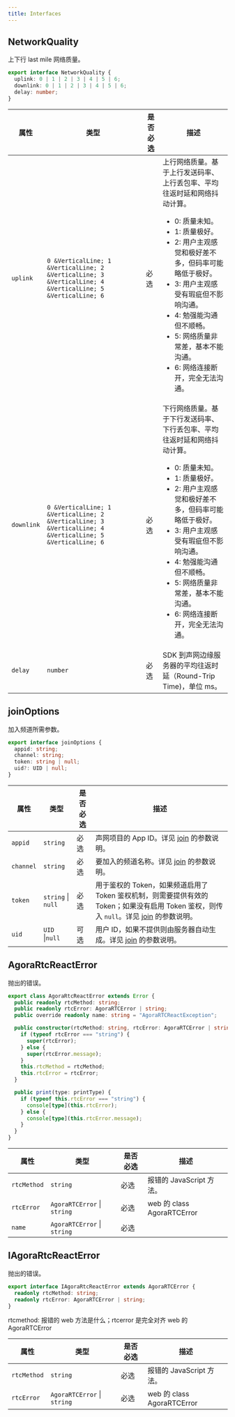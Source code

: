 ```yaml
---
title: Interfaces
---
```


## NetworkQuality

上下行 last mile 网络质量。

```typescript
export interface NetworkQuality {
  uplink: 0 | 1 | 2 | 3 | 4 | 5 | 6;
  downlink: 0 | 1 | 2 | 3 | 4 | 5 | 6;
  delay: number;
}
```

| 属性       | 类型                                                                                                      | 是否必选 | 描述                                                                                                                                                                                                                                                                                                                                                    |
| ---------- | --------------------------------------------------------------------------------------------------------- | -------- | ------------------------------------------------------------------------------------------------------------------------------------------------------------------------------------------------------------------------------------------------------------------------------------------------------------------------------------------------------- |
| `uplink`   | `0 &VerticalLine; 1 &VerticalLine; 2 &VerticalLine; 3 &VerticalLine; 4 &VerticalLine; 5 &VerticalLine; 6` | 必选     | 上行网络质量。基于上行发送码率、上行丢包率、平均往返时延和网络抖动计算。<ul><li>0: 质量未知。</li><li>1: 质量极好。</li><li>2: 用户主观感觉和极好差不多，但码率可能略低于极好。</li><li>3: 用户主观感受有瑕疵但不影响沟通。</li><li>4: 勉强能沟通但不顺畅。</li><li>5: 网络质量非常差，基本不能沟通。</li><li>6: 网络连接断开，完全无法沟通。</li></ul> |
| `downlink` | `0 &VerticalLine; 1 &VerticalLine; 2 &VerticalLine; 3 &VerticalLine; 4 &VerticalLine; 5 &VerticalLine; 6` | 必选     | 下行网络质量。基于下行发送码率、下行丢包率、平均往返时延和网络抖动计算。<ul><li>0: 质量未知。</li><li>1: 质量极好。</li><li>2: 用户主观感觉和极好差不多，但码率可能略低于极好。</li><li>3: 用户主观感受有瑕疵但不影响沟通。</li><li>4: 勉强能沟通但不顺畅。</li><li>5: 网络质量非常差，基本不能沟通。</li><li>6: 网络连接断开，完全无法沟通。</li></ul> |
| `delay`    | `number`                                                                                                  | 必选     | SDK 到声网边缘服务器的平均往返时延（Round-Trip Time)，单位 ms。                                                                                                                                                                                                                                                                                         |

## joinOptions

加入频道所需参数。

```typescript
export interface joinOptions {
  appid: string;
  channel: string;
  token: string | null;
  uid?: UID | null;
}
```

| 属性      | 类型                           | 是否必选 | 描述                                                                                                                                                                                                                                                                |
| --------- | ------------------------------ | -------- | ------------------------------------------------------------------------------------------------------------------------------------------------------------------------------------------------------------------------------------------------------------------- |
| `appid`   | `string`                       | 必选     | 声网项目的 App ID。详见 [join](https://docportal.shengwang.cn/cn/live-streaming-premium-4.x/API%20Reference/web_ng/interfaces/iagorartcclient.html#join) 的参数说明。                                                                                               |
| `channel` | `string`                       | 必选     | 要加入的频道名称。详见 [join](https://docportal.shengwang.cn/cn/live-streaming-premium-4.x/API%20Reference/web_ng/interfaces/iagorartcclient.html#join) 的参数说明。                                                                                                |
| `token`   | `string` &VerticalLine; `null` | 必选     | 用于鉴权的 Token，如果频道启用了 Token 鉴权机制，则需要提供有效的 Token；如果没有启用 Token 鉴权，则传入 `null`。详见 [join](https://docportal.shengwang.cn/cn/live-streaming-premium-4.x/API%20Reference/web_ng/interfaces/iagorartcclient.html#join) 的参数说明。 |
| `uid`     | `UID` &VerticalLine;`null`     | 可选     | 用户 ID，如果不提供则由服务器自动生成。详见 [join](https://docportal.shengwang.cn/cn/live-streaming-premium-4.x/API%20Reference/web_ng/interfaces/iagorartcclient.html#join) 的参数说明。                                                                           |

## AgoraRtcReactError

抛出的错误。

```typescript
export class AgoraRtcReactError extends Error {
  public readonly rtcMethod: string;
  public readonly rtcError: AgoraRTCError | string;
  public override readonly name: string = "AgoraRTCReactException";

  public constructor(rtcMethod: string, rtcError: AgoraRTCError | string) {
    if (typeof rtcError === "string") {
      super(rtcError);
    } else {
      super(rtcError.message);
    }
    this.rtcMethod = rtcMethod;
    this.rtcError = rtcError;
  }

  public print(type: printType) {
    if (typeof this.rtcError === "string") {
      console[type](this.rtcError);
    } else {
      console[type](this.rtcError.message);
    }
  }
}
```

| 属性        | 类型                                    | 是否必选 | 描述                       |
| ----------- | --------------------------------------- | -------- | -------------------------- |
| `rtcMethod` | `string`                                | 必选     | 报错的 JavaScript 方法。   |
| `rtcError`  | `AgoraRTCError` &VerticalLine; `string` | 必选     | web 的 class AgoraRTCError |
| `name`      | `AgoraRTCError` &VerticalLine; `string` | 必选     |                            |

## IAgoraRtcReactError

抛出的错误。

```typescript
export interface IAgoraRtcReactError extends AgoraRTCError {
  readonly rtcMethod: string;
  readonly rtcError: AgoraRTCError | string;
}
```

rtcmethod: 报错的 web 方法是什么；rtcerror 是完全对齐 web 的 AgoraRTCError

| 属性        | 类型                                    | 是否必选 | 描述                       |
| ----------- | --------------------------------------- | -------- | -------------------------- |
| `rtcMethod` | `string`                                | 必选     | 报错的 JavaScript 方法。   |
| `rtcError`  | `AgoraRTCError` &VerticalLine; `string` | 必选     | web 的 class AgoraRTCError |

